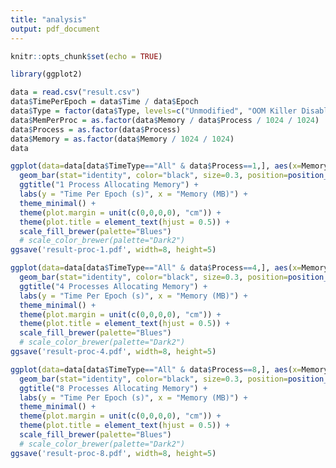 ```yaml
---
title: "analysis"
output: pdf_document
---
```


```r
knitr::opts_chunk$set(echo = TRUE)
```

```r
library(ggplot2)
```

```r
data = read.csv("result.csv")
data$TimePerEpoch = data$Time / data$Epoch
data$Type = factor(data$Type, levels=c("Unmodified", "OOM Killer Disabled", "OOM Killer Enabled"))
data$MemPerProc = as.factor(data$Memory / data$Process / 1024 / 1024)
data$Process = as.factor(data$Process)
data$Memory = as.factor(data$Memory / 1024 / 1024)
data
```

```r
ggplot(data=data[data$TimeType=="All" & data$Process==1,], aes(x=Memory, y=TimePerEpoch, fill=Type)) + 
  geom_bar(stat="identity", color="black", size=0.3, position=position_dodge2()) +
  ggtitle("1 Process Allocating Memory") +
  labs(y = "Time Per Epoch (s)", x = "Memory (MB)") +
  theme_minimal() +
  theme(plot.margin = unit(c(0,0,0,0), "cm")) +
  theme(plot.title = element_text(hjust = 0.5)) +
  scale_fill_brewer(palette="Blues")
  # scale_color_brewer(palette="Dark2")
ggsave('result-proc-1.pdf', width=8, height=5)
```

```r
ggplot(data=data[data$TimeType=="All" & data$Process==4,], aes(x=Memory, y=TimePerEpoch, fill=Type)) + 
  geom_bar(stat="identity", color="black", size=0.3, position=position_dodge2()) +
  ggtitle("4 Processes Allocating Memory") +
  labs(y = "Time Per Epoch (s)", x = "Memory (MB)") +
  theme_minimal() +
  theme(plot.margin = unit(c(0,0,0,0), "cm")) +
  theme(plot.title = element_text(hjust = 0.5)) +
  scale_fill_brewer(palette="Blues")
  # scale_color_brewer(palette="Dark2")
ggsave('result-proc-4.pdf', width=8, height=5)
```

```r
ggplot(data=data[data$TimeType=="All" & data$Process==8,], aes(x=Memory, y=TimePerEpoch, fill=Type)) + 
  geom_bar(stat="identity", color="black", size=0.3, position=position_dodge2()) +
  ggtitle("8 Processes Allocating Memory") +
  labs(y = "Time Per Epoch (s)", x = "Memory (MB)") +
  theme_minimal() +
  theme(plot.margin = unit(c(0,0,0,0), "cm")) +
  theme(plot.title = element_text(hjust = 0.5)) +
  scale_fill_brewer(palette="Blues")
  # scale_color_brewer(palette="Dark2")
ggsave('result-proc-8.pdf', width=8, height=5)
```